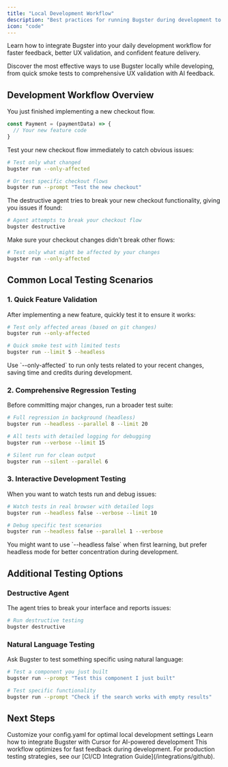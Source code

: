 ```yaml
---
title: "Local Development Workflow"
description: "Best practices for running Bugster during development to validate features and catch issues early"
icon: "code"
---
```


Learn how to integrate Bugster into your daily development workflow for faster feedback, better UX validation, and confident feature delivery.

Discover the most effective ways to use Bugster locally while developing, from quick smoke tests to comprehensive UX validation with AI feedback.

## Development Workflow Overview

<Steps>
<Step title="Develop your feature">
  You just finished implementing a new checkout flow.
  
  ```javascript
  const Payment = (paymentData) => {
    // Your new feature code
  }
  ```
</Step>

<Step title="Quick validation">
  Test your new checkout flow immediately to catch obvious issues:
  
  ```bash
  # Test only what changed
  bugster run --only-affected
  
  # Or test specific checkout flows
  bugster run --prompt "Test the new checkout"
  ```
</Step>

<Step title="Break testing">
  The destructive agent tries to break your new checkout functionality, giving you issues if found:
  
  ```bash
  # Agent attempts to break your checkout flow
  bugster destructive
  ```
</Step>

<Step title="Regression testing">
  Make sure your checkout changes didn't break other flows:
  
  ```bash
  # Test only what might be affected by your changes
  bugster run --only-affected
  ```
</Step>
</Steps>

## Common Local Testing Scenarios

### 1. Quick Feature Validation

After implementing a new feature, quickly test it to ensure it works:

```bash
# Test only affected areas (based on git changes)
bugster run --only-affected

# Quick smoke test with limited tests
bugster run --limit 5 --headless
```

<Tip>
Use `--only-affected` to run only tests related to your recent changes, saving time and credits during development.
</Tip>

### 2. Comprehensive Regression Testing

Before committing major changes, run a broader test suite:

```bash
# Full regression in background (headless)
bugster run --headless --parallel 8 --limit 20

# All tests with detailed logging for debugging
bugster run --verbose --limit 15

# Silent run for clean output
bugster run --silent --parallel 6
```

### 3. Interactive Development Testing

When you want to watch tests run and debug issues:

```bash
# Watch tests in real browser with detailed logs
bugster run --headless false --verbose --limit 10

# Debug specific test scenarios
bugster run --headless false --parallel 1 --verbose
```

<Tip>
You might want to use `--headless false` when first learning, but prefer headless mode for better concentration during development.
</Tip>

## Additional Testing Options

### Destructive Agent

The agent tries to break your interface and reports issues:

```bash
# Run destructive testing
bugster destructive
```

### Natural Language Testing

Ask Bugster to test something specific using natural language:

```bash
# Test a component you just built
bugster run --prompt "Test this component I just built"

# Test specific functionality
bugster run --prompt "Check if the search works with empty results"
```



## Next Steps

<CardGroup cols={2}>
<Card title="Advanced Configuration" icon="gear" href="/guides/customize-config-yaml">
  Customize your config.yaml for optimal local development settings
</Card>

<Card title="Cursor Integration" icon="cursor" href="/guides/cursor-integration">
  Learn how to integrate Bugster with Cursor for AI-powered development
</Card>
</CardGroup>

<Note>
This workflow optimizes for fast feedback during development. For production testing strategies, see our [CI/CD Integration Guide](/integrations/github).
</Note>